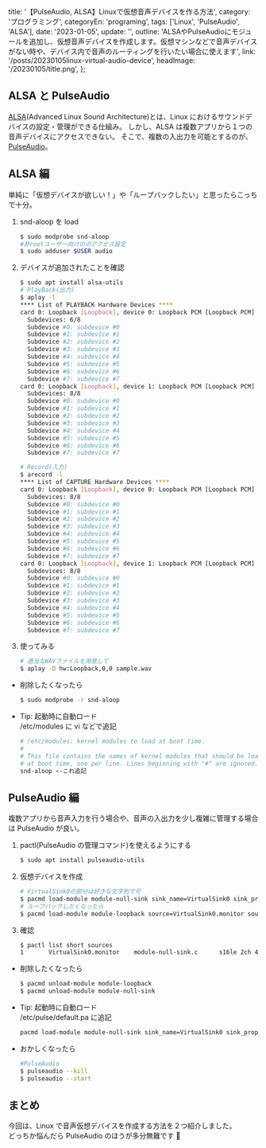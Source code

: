 
  title: '【PulseAudio, ALSA】Linuxで仮想音声デバイスを作る方法',
  category: 'プログラミング',
  categoryEn: 'programing',
  tags: ['Linux', 'PulseAudio', 'ALSA'],
  date: '2023-01-05',
  update: '',
  outline:
    'ALSAやPulseAudioにモジュールを追加し、仮想音声デバイスを作成します。仮想マシンなどで音声デバイスがない時や、デバイス内で音声のルーティングを行いたい場合に使えます',
  link: '/posts/20230105linux-virtual-audio-device',
  headImage: '/20230105/title.png',
};

## ALSA と PulseAudio

[ALSA](https://www.alsa-project.org/wiki/Main_Page)(Advanced Linux Sound Architecture)とは、Linux におけるサウンドデバイスの設定・管理ができる仕組み。
しかし、ALSA は複数アプリから１つの音声デバイスにアクセスできない。
そこで、複数の入出力を可能とするのが、[PulseAudio](https://pulse.audio/)。

## ALSA 編

単純に「仮想デバイスが欲しい！」や「ループバックしたい」と思ったらこっちで十分。

1. snd-aloop を load

   ```bash
   $ sudo modprobe snd-aloop
   #非rootユーザー向けののアクセス設定
   $ sudo adduser $USER audio
   ```

2. デバイスが追加されたことを確認

   ```bash
   $ sudo apt install alsa-utils
   # PlayBack(出力)
   $ aplay -l
   **** List of PLAYBACK Hardware Devices ****
   card 0: Loopback [Loopback], device 0: Loopback PCM [Loopback PCM]
     Subdevices: 6/8
     Subdevice #0: subdevice #0
     Subdevice #1: subdevice #1
     Subdevice #2: subdevice #2
     Subdevice #3: subdevice #3
     Subdevice #4: subdevice #4
     Subdevice #5: subdevice #5
     Subdevice #6: subdevice #6
     Subdevice #7: subdevice #7
   card 0: Loopback [Loopback], device 1: Loopback PCM [Loopback PCM]
     Subdevices: 8/8
     Subdevice #0: subdevice #0
     Subdevice #1: subdevice #1
     Subdevice #2: subdevice #2
     Subdevice #3: subdevice #3
     Subdevice #4: subdevice #4
     Subdevice #5: subdevice #5
     Subdevice #6: subdevice #6
     Subdevice #7: subdevice #7

   # Record(入力)
   $ arecord -l
   **** List of CAPTURE Hardware Devices ****
   card 0: Loopback [Loopback], device 0: Loopback PCM [Loopback PCM]
     Subdevices: 8/8
     Subdevice #0: subdevice #0
     Subdevice #1: subdevice #1
     Subdevice #2: subdevice #2
     Subdevice #3: subdevice #3
     Subdevice #4: subdevice #4
     Subdevice #5: subdevice #5
     Subdevice #6: subdevice #6
     Subdevice #7: subdevice #7
   card 0: Loopback [Loopback], device 1: Loopback PCM [Loopback PCM]
     Subdevices: 8/8
     Subdevice #0: subdevice #0
     Subdevice #1: subdevice #1
     Subdevice #2: subdevice #2
     Subdevice #3: subdevice #3
     Subdevice #4: subdevice #4
     Subdevice #5: subdevice #5
     Subdevice #6: subdevice #6
     Subdevice #7: subdevice #7
   ```

3. 使ってみる

   ```bash
   # 適当なWAVファイルを用意して
   $ aplay -D hw:Loopback,0,0 sample.wav
   ```

- 削除したくなったら

  ```bash
  $ sudo modprobe -r snd-aloop
  ```

- Tip: 起動時に自動ロード  
   /etc/modules に vi などで追記
  ```sh
  # /etc/modules: kernel modules to load at boot time.
  #
  # This file contains the names of kernel modules that should be loaded
  # at boot time, one per line. Lines beginning with "#" are ignored.
  snd-aloop <-これ追記
  ```

## PulseAudio 編

複数アプリから音声入力を行う場合や、音声の入出力を少し複雑に管理する場合は PulseAudio が良い。

1. pactl(PulseAudio の管理コマンド)を使えるようにする
   ```bash
   $ sudo apt install pulseaudio-utils
   ```
2. 仮想デバイスを作成

   ```bash
   # VirtualSink0の部分は好きな文字列で可
   $ pacmd load-module module-null-sink sink_name=VirtualSink0 sink_properties=device.description=VirtualSink0
   # ループバックしたくなったら
   $ pacmd load-module module-loopback source=VirtualSink0.monitor source_dont_move=true
   ```

3. 確認
   ```bash
   $ pactl list short sources
   1       VirtualSink0.monitor    module-null-sink.c      s16le 2ch 44100Hz       SUSPENDED
   ```

- 削除したくなったら

  ```bash
  $ pacmd unload-module module-loopback
  $ pacmd unload-module module-null-sink
  ```

- Tip: 起動時に自動ロード  
  /etc/pulse/default.pa に追記

  ```sh
  pacmd load-module module-null-sink sink_name=VirtualSink0 sink_properties=device.description=VirtualSink0
  ```

- おかしくなったら

  ```bash
  #PulseAudio
  $ pulseaudio --kill
  $ pulseaudio --start
  ```

## まとめ

今回は、Linux で音声仮想デバイスを作成する方法を２つ紹介しました。  
どっちか悩んだら PulseAudio のほうが多分無難です 🍵

<Meta title={meta.title} description={meta.outline} url={meta.link}></Meta>
